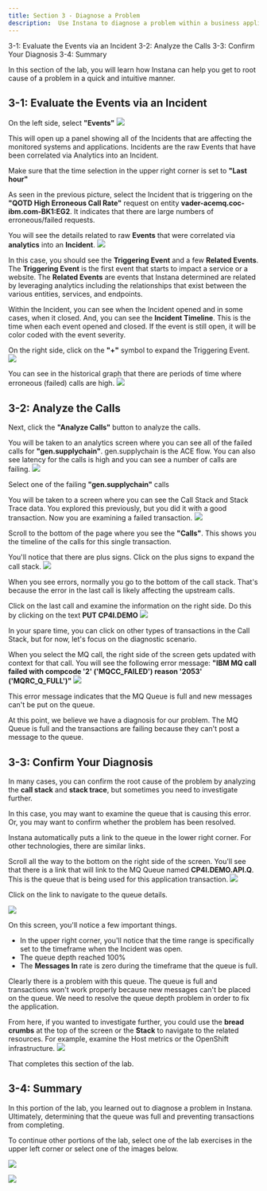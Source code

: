 ```yaml
---
title: Section 3 - Diagnose a Problem
description:  Use Instana to diagnose a problem within a business application
---
```


<AnchorLinks>
  <AnchorLink>3-1: Evaluate the Events via an Incident</AnchorLink>
  <AnchorLink>3-2: Analyze the Calls</AnchorLink>
  <AnchorLink>3-3: Confirm Your Diagnosis</AnchorLink>
  <AnchorLink>3-4: Summary</AnchorLink>
</AnchorLinks>

In this section of the lab, you will learn how Instana can help you get to root cause of a problem in a quick and intuitive manner.


## 3-1: Evaluate the Events via an Incident

On the left side, select **"Events"**
![](images/erroneousBK1.png)

This will open up a panel showing all of the Incidents that are affecting the monitored systems and applications. Incidents are the raw Events that have been correlated via
Analytics into an Incident. 

Make sure that the time selection in the upper right corner is set to **"Last hour"**

As seen in the previous picture, select the Incident that is triggering on the **"QOTD High Erroneous Call Rate"** request on entity **vader-acemq.coc-ibm.com-BK1:EG2**.  It indicates that there are large numbers of erroneous/failed requests.

You will see the details related to raw **Events** that were correlated via **analytics** into an **Incident**.
![](images/incident.png)


In this case, you should see the **Triggering Event** and a few **Related Events**.   The **Triggering Event** is the first event that starts to impact a service or a website.  The **Related Events** are events that Instana determined are related by leveraging analytics including the relationships that exist between the various entities, services, and endpoints.

Within the Incident, you can see when the Incident opened and in some cases, when it closed.  And, you can see the **Incident Timeline**.  This is the time when each event opened and closed.   If the event is still open, it will be color coded with the event severity.

On the right side, click on the **"+"** symbol to expand the Triggering Event.
![](images/singleIncident.png)


You can see in the historical graph that there are periods of time where erroneous (failed) calls are high.
![](images/erroneous.png)

## 3-2: Analyze the Calls

Next, click the **"Analyze Calls"** button to analyze the calls.

You will be taken to an analytics screen where you can see all of the failed calls for **"gen.supplychain"**.  gen.supplychain is the ACE flow. You can also see latency for the calls is high and you can see a number of calls are failing.
![](images/selectCall.png)


Select one of the failing **"gen.supplychain"** calls


You will be taken to a screen where you can see the Call Stack and Stack Trace data. You explored this previously, but you did it with a good transaction.  Now you are 
examining a failed transaction.
![](images/badCall.png)


Scroll to the bottom of the page where you see the **"Calls"**.  This shows you the timeline of the calls for this single transaction.   

You'll notice that there are plus signs.  Click on the plus signs to expand the call stack.
![](images/callStack.png)



When you see errors, normally you go to the bottom of the call stack.  That's because the error in the last call is likely affecting the upstream calls.  

Click on the last call and examine the information on the right side.  Do this by clicking on the text **PUT CP4I.DEMO**
![](images/MQcall.png)

In your spare time, you can click on other types of transactions in the Call Stack, but for now, let's focus on the diagnostic scenario.

When you select the MQ call, the right side of the screen gets updated with context for that call.  You will see the following error message:  **"IBM MQ call failed with compcode '2' ('MQCC_FAILED') reason '2053' ('MQRC_Q_FULL')"**
![](images/error2053.png)

This error message indicates that the MQ Queue is full and new messages can't be put on the queue.  

At this point, we believe we have a diagnosis for our problem.  The MQ Queue is full and the transactions are failing because they can't post a message to the queue.

## 3-3: Confirm Your Diagnosis

In many cases, you can confirm the root cause of the problem by analyzing the **call stack** and **stack trace**, but sometimes you need to investigate further.  

In this case, you may want to examine the queue that is causing this error. Or, you may want to confirm whether the problem has been resolved.

Instana automatically puts a link to the queue in the lower right corner.  For other technologies, there are similar links.

Scroll all the way to the bottom on the right side of the screen.  You'll see that there is a link that will link to the MQ Queue named **CP4I.DEMO.API.Q**.  This is the queue that
is being used for this application transaction.
![](images/queueLink.png)


Click on the link to navigate to the queue details.

![](images/queueDetails.png)


On this screen, you'll notice a few important things.
- In the upper right corner, you'll notice that the time range is specifically set to the timeframe when the Incident was open.
- The queue depth reached 100%
- The **Messages In** rate is zero during the timeframe that the queue is full.

Clearly there is a problem with this queue.  The queue is full and transactions won't work properly because new messages can't be placed on the queue.  We need to resolve the queue depth problem in order to fix the application.

From here, if you wanted to investigate further, you could use the **bread crumbs** at the top of the screen or the **Stack** to navigate to the related resources.  For example, examine the Host metrics or the OpenShift infrastructure.
![](images/stack.png)


That completes this section of the lab.

## 3-4: Summary
In this portion of the lab, you learned out to diagnose a problem in Instana.  Ultimately, determining that the queue was full and preventing transactions from completing.


To continue other portions of the lab, select one of the lab exercises in the upper left corner or select one of the images below.


<Row>

<Column colLg={4} colMd={4} noGutterMdLeft>
<ArticleCard
    color="dark"
    subTitle="Explorer Instana"
    title="Explore the Instana UI and Capabilities"
    href="/tutorials/Explore"
    actionIcon="arrowRight"
    >

![](images/InstanaTopology.png)

</ArticleCard>
</Column>

<Column colLg={4} colMd={4} noGutterMdLeft>
<ArticleCard
    color="dark"
    subTitle="Administer Instana"
    title="Learn How to Perform Administrative Tasks in Instana"
    href="/tutorials/Administration"
    actionIcon="arrowRight"
    >

![](images/infrastructure.png)

</ArticleCard>
</Column>
</Row>